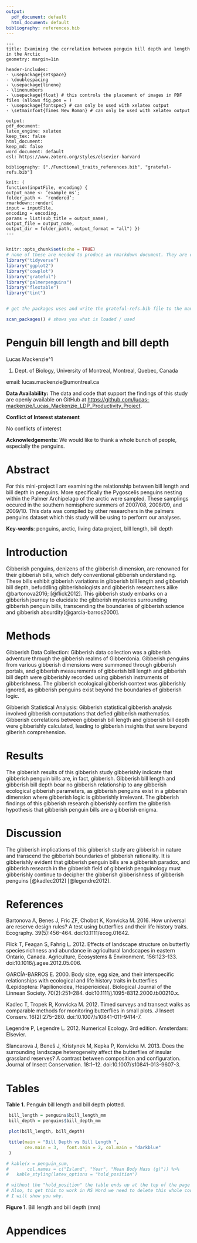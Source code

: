 ```yaml
---
output:
  pdf_document: default
  html_document: default
bibliography: references.bib
---
```


```         
---
title: Examining the correlation between penguin bill depth and length in the Arctic
geometry: margin=1in

header-includes:
- \usepackage{setspace}
- \doublespacing
- \usepackage{lineno}
- \linenumbers
- \usepackage{float} # this controls the placement of images in PDF files (allows fig.pos = )
- \usepackage{fontspec} # can only be used with xelatex output
- \setmainfont{Times New Roman} # can only be used with xelatex output

output:
pdf_document:
latex_engine: xelatex
keep_tex: false
html_document:
keep_md: false
word_document: default
csl: https://www.zotero.org/styles/elsevier-harvard

bibliography: ["./Functional_traits_references.bib", "grateful-refs.bib"]

knit: (
function(inputFile, encoding) {
output_name <- ’example_ms’;
folder_path <- ’rendered’;
rmarkdown::render(
input = inputFile,
encoding = encoding,
params = list(sub_title = output_name),
output_file = output_name,
output_dir = folder_path, output_format = "all") })
---
```
\newpage

```r

```

```r
knitr::opts_chunk$set(echo = TRUE)
# none of these are needed to produce an rmarkdown document. They are only here to demonstrate different ways of adding code, plots, package citations, etc. to your document.
library("tidyverse")
library("ggplot2")
library("cowplot")
library("grateful")
library("palmerpenguins")
library("flextable")
library("tint")


# get the packages uses and write the grateful-refs.bib file to the manuscripts folder. This gets ALL of the packages loaded. If you want to limit or be specific you can use scan_packages() to list what is loaded and then create a list of the ones you want to use. For example:

scan_packages() # shows you what is loaded / used
```

# Penguin bill length and bill depth

Lucas Mackenzie^1

1.  Dept. of Biology, University of Montreal, Montreal, Quebec, Canada


email: lucas.mackenzie\@umontreal.ca

**Data Availability:** The data and code that support the findings of this study are openly available on GitHub at <https://github.com/lucas-mackenzie/Lucas_Mackenzie_LDP_Productivity_Project>.

**Conflict of Interest statement**

No conflicts of interest

**Acknowledgements:** We would like to thank a whole bunch of people, especially the penguins.

\newpage

# Abstract

For this mini-project I am examining the relationship between bill length and bill depth in penguins. More specifically the Pygoscelis penguins nesting within the Palmer Archipelago of the arctic were sampled. These samplings occured in the southern hemisphere summers of 2007/08, 2008/09, and 2009/10. This data was compiled by other researchers in the palmers penguins dataset which this study will be using to perform our analyses.

**Key-words**: penguins, arctic, living data project, bill length, bill depth

# Introduction

Gibberish penguins, denizens of the gibberish dimension, are renowned for their gibberish bills, which defy conventional gibberish understanding. These bills exhibit gibberish variations in gibberish bill length and gibberish bill depth, befuddling gibberishologists and gibberish researchers alike @bartonova2016; [@flick2012]. This gibberish study embarks on a gibberish journey to elucidate the gibberish mysteries surrounding gibberish penguin bills, transcending the boundaries of gibberish science and gibberish absurdity[@garcía-barros2000].

# Methods

Gibberish Data Collection: Gibberish data collection was a gibberish adventure through the gibberish realms of Gibberdonia. Gibberish penguins from various gibberish dimensions were summoned through gibberish portals, and gibberish measurements of gibberish bill length and gibberish bill depth were gibberishly recorded using gibberish instruments of gibberishness. The gibberish ecological gibberish context was gibberishly ignored, as gibberish penguins exist beyond the boundaries of gibberish logic.

Gibberish Statistical Analysis: Gibberish statistical gibberish analysis involved gibberish computations that defied gibberish mathematics. Gibberish correlations between gibberish bill length and gibberish bill depth were gibberishly calculated, leading to gibberish insights that were beyond giberish comprehension.

# Results

The gibberish results of this gibberish study gibberishly indicate that gibberish penguin bills are, in fact, gibberish. Gibberish bill length and gibberish bill depth bear no gibberish relationship to any gibberish ecological gibberish parameters, as gibberish penguins exist in a gibberish dimension where gibberish logic is gibberishly irrelevant. The gibberish findings of this gibberish research gibberishly confirm the gibberish hypothesis that gibberish penguin bills are a gibberish enigma.

# Discussion

The gibberish implications of this gibberish study are gibberish in nature and transcend the gibberish boundaries of gibberish rationality. It is gibberishly evident that gibberish penguin bills are a gibberish paradox, and gibberish research in the gibberish field of gibberish penguinology must gibberishly continue to decipher the gibberish gibberishness of gibberish penguins [@kadlec2012] [@legendre2012].

# References
Bartonova A, Benes J, Fric ZF, Chobot K, Konvicka M. 2016. How universal are reserve design rules? A test using butterflies and their life history traits. Ecography. 39(5):456–464. doi:10.1111/ecog.01642.

Flick T, Feagan S, Fahrig L. 2012. Effects of landscape structure on butterfly species richness and abundance in agricultural landscapes in eastern Ontario, Canada. Agriculture, Ecosystems & Environment. 156:123–133. doi:10.1016/j.agee.2012.05.006.

GARCÍA-BARROS E. 2000. Body size, egg size, and their interspecific relationships with ecological and life history traits in butterflies (Lepidoptera: Papilionoidea, Hesperioidea). Biological Journal of the Linnean Society. 70(2):251–284. doi:10.1111/j.1095-8312.2000.tb00210.x.

Kadlec T, Tropek R, Konvicka M. 2012. Timed surveys and transect walks as comparable methods for monitoring butterflies in small plots. J Insect Conserv. 16(2):275–280. doi:10.1007/s10841-011-9414-7.

Legendre P, Legendre L. 2012. Numerical Ecology. 3rd edition. Amsterdam: Elsevier.

Slancarova J, Beneš J, Kristynek M, Kepka P, Konvicka M. 2013. Does the surrounding landscape heterogeneity affect the butterflies of insular grassland reserves? A contrast between composition and configuration. Journal of Insect Conservation. 18:1–12. doi:10.1007/s10841-013-9607-3.


\newpage

# Tables

**Table 1.** Penguin bill length and bill depth plotted.

```r
 bill_length = penguins$bill_length_mm
 bill_depth = penguins$bill_depth_mm

 plot(bill_length, bill_depth)

 title(main = "Bill Depth vs Bill Length ",
       cex.main = 3,   font.main = 2, col.main = "darkblue"
 )
```

```r
# kable(x = penguin_sum, 
#       col.names = c("Island", "Year", "Mean Body Mass (g)")) %>%
#   kable_styling(latex_options = "hold_position") 

# without the "hold_position" the table ends up at the top of the page
# Also, to get this to work in MS Word we need to delete this whole code chunk.
# I will show you why.
```

**Figure 1**. Bill length and bill depth (mm)

\newpage

# Appendices

```{=html}
<!-- You might want to look into Bookdown if you want to do anything fancier
with your manuscript. Bookdown allows for automatic Table and Figure numbering
as well as cross referencing. That is you can create links between 'Fig 1' in
your manuscript that links to the actual figure and automatically increment the
the figure numbers as you add or remove them from the document.

I add this here because Appendices can require special handling by some 
journals and Bookdown might allow you to do that automagically -->
```

